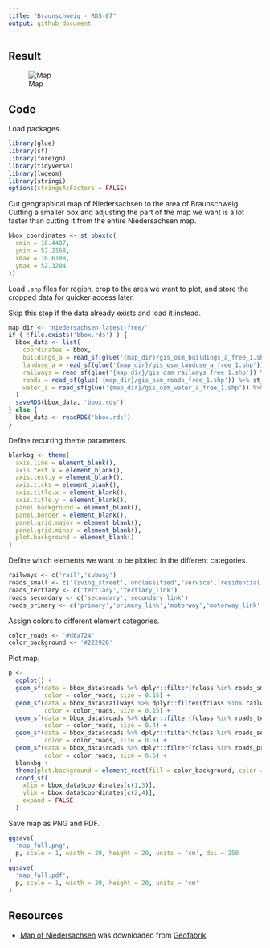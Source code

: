 ```yaml
---
title: "Braunschweig - RDS-07"
output: github_document
---
```


## Result

![Map](map_large.jpg)

## Code

Load packages.

```r
library(glue)
library(sf)
library(foreign)
library(tidyverse)
library(lwgeom)
library(stringi)
options(stringsAsFactors = FALSE)
```

Cut geographical map of Niedersachsen to the area of Braunschweig.
Cutting a smaller box and adjusting the part of the map we want is a lot faster than cutting it from the entire Niedersachsen map.

```r
bbox_coordinates <- st_bbox(c(
  xmin = 10.4407,
  ymin = 52.2168,
  xmax = 10.6188,
  ymax = 52.3204
))
```


Load `.shp` files for region, crop to the area we want to plot, and store the cropped data for quicker access later.

Skip this step if the data already exists and load it instead.

```r
map_dir <- 'niedersachsen-latest-free/'
if ( !file.exists('bbox.rds') ) {
  bbox_data <- list(
    coordinates = bbox,
    buildings_a = read_sf(glue('{map_dir}/gis_osm_buildings_a_free_1.shp')) %>% st_crop(bbox_coordinates),
    landuse_a = read_sf(glue('{map_dir}/gis_osm_landuse_a_free_1.shp')) %>% st_crop(bbox_coordinates),
    railways = read_sf(glue('{map_dir}/gis_osm_railways_free_1.shp')) %>% st_crop(bbox_coordinates),
    roads = read_sf(glue('{map_dir}/gis_osm_roads_free_1.shp')) %>% st_crop(bbox_coordinates),
    water_a = read_sf(glue('{map_dir}/gis_osm_water_a_free_1.shp')) %>% st_crop(bbox_coordinates)
  )
  saveRDS(bbox_data, 'bbox.rds')
} else {
  bbox_data <- readRDS('bbox.rds')
}
```

Define recurring theme parameters.

```r
blankbg <- theme(
  axis.line = element_blank(),
  axis.text.x = element_blank(),
  axis.text.y = element_blank(),
  axis.ticks = element_blank(),
  axis.title.x = element_blank(),
  axis.title.y = element_blank(),
  panel.background = element_blank(),
  panel.border = element_blank(),
  panel.grid.major = element_blank(),
  panel.grid.minor = element_blank(),
  plot.background = element_blank()
)
```

Define which elements we want to be plotted in the different categories.

```r
railways <- c('rail','subway')
roads_small <- c('living_street','unclassified','service','residential')
roads_tertiary <- c('tertiary','tertiary_link')
roads_secondary <- c('secondary','secondary_link')
roads_primary <- c('primary','primary_link','motorway','motorway_link','trunk','trunk_link')
```

Assign colors to different element categories.

```r
color_roads <- '#d6a724'
color_background <- '#222928'
```

Plot map.

```r
p <-
  ggplot() +
  geom_sf(data = bbox_data$roads %>% dplyr::filter(fclass %in% roads_small),
          color = color_roads, size = 0.15) +
  geom_sf(data = bbox_data$railways %>% dplyr::filter(fclass %in% railways),
          color = color_roads, size = 0.15) +
  geom_sf(data = bbox_data$roads %>% dplyr::filter(fclass %in% roads_tertiary),
          color = color_roads, size = 0.4) +
  geom_sf(data = bbox_data$roads %>% dplyr::filter(fclass %in% roads_secondary),
          color = color_roads, size = 0.5) +
  geom_sf(data = bbox_data$roads %>% dplyr::filter(fclass %in% roads_primary),
          color = color_roads, size = 0.6) +
  blankbg +
  theme(plot.background = element_rect(fill = color_background, color = NA)) +
  coord_sf(
    xlim = bbox_data$coordinates[c(1,3)],
    ylim = bbox_data$coordinates[c(2,4)],
    expand = FALSE
  )
```

Save map as PNG and PDF.

```r
ggsave(
  'map_full.png',
  p, scale = 1, width = 20, height = 20, units = 'cm', dpi = 250
)
ggsave(
  'map_full.pdf',
  p, scale = 1, width = 20, height = 20, units = 'cm'
)
```

## Resources

- [Map of Niedersachsen](http://download.geofabrik.de/europe/germany/niedersachsen.html) was downloaded from [Geofabrik](https://www.geofabrik.de)
